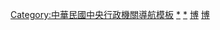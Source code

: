 {{Navbox
|name = 中華民國文化部所屬場館單位
|title = {{flagicon|ROC}}[[中華民國文化部]]所屬、監督場館單位
|image = [[File:ROC Ministry of Culture Seal.svg|90px]]
|listclass = hlist
|state = collapsed
|group1 = 紀念館
|list1 =
*[[國立國父紀念館]]
*[[中正紀念堂|國立中正紀念堂]]
|group2 = 文史場館
|list2 = 
*[[國立臺灣博物館]]
**<small>下轄[[臺灣總督府交通局鐵道部 (文化資產)|鐵道部園區]]、[[勸業銀行舊廈|古生物館]]、[[國立臺灣博物館南門園區|南門館]]</small>
*[[國立歷史博物館]]
*[[國立臺灣歷史博物館]]
*[[國立臺灣史前文化博物館]]
**<small>下轄[[國立臺灣史前文化博物館南科考古館|南科考古館]]</small>
*[[國家人權博物館]]
**<small>下轄白色恐怖[[白色恐怖景美紀念園區|景美]]、[[白色恐怖綠島紀念園區|綠島]]紀念園區</small>
*[[國家鐵道博物館|國家鐵道博物館籌備處]]
{{nowrap end}}
|group3 = 藝術場館
|list3 =
*[[國家表演藝術中心]]
**<small>監督之行政法人；下轄[[國家兩廳院]]、[[臺中國家歌劇院]]、[[衛武營國家藝術文化中心]]</small>
*[[國立傳統藝術中心]]
**<small>下轄[[臺灣音樂館]]
**[[臺灣戲曲中心|戲曲中心]]</small>
*[[國立臺灣美術館]]
**<small>下轄[[國立新竹生活美學館|新竹]]、[[國立彰化生活美學館|彰化]]、[[國立臺南生活美學館|臺南]]、[[國立臺東生活美學館|臺東]]生活美學館、[[國家攝影文化中心]]</small>
*[[國立臺灣文學館]]
**<small>下轄[[齊東街日式宿舍|臺北分館]]</small>
籌備中<small>（[[國家漫畫博物館]]，其籌備小組隸屬臺史博）</small>
|group4 = 研究機構
|list4 =
*[[文化內容策進院]]
**<small>監督之行政法人，負責[[臺灣漫畫基地]]</small>
*[[國立臺灣工藝研究發展中心]]
**<small>下轄[[國立臺灣工藝研究發展中心臺北當代工藝設計分館|臺北當代工藝設計分館]]、[[國立臺灣工藝研究發展中心鶯歌多媒材研發分館|鶯歌多媒材研發分館]]、[[國立臺灣工藝研究發展中心苗栗工藝產業研發分館|苗栗工藝產業研發分館]]</small>
|group5 = 表演團體
|list5 =
*[[國家交響樂團 (台灣)|國家交響樂團]]
**<small>隸屬監督之行政法人[[國家表演藝術中心]]</small>
*[[國立臺灣交響樂團]]
*[[國光劇團]]
**<small>隸屬[[國立傳統藝術中心|傳藝中心]]</small>
*[[臺灣國樂團]]
**<small>隸屬傳藝中心</small>
*[[臺灣豫劇團]]
**<small>隸屬傳藝中心</small>
}}<noinclude>

[[Category:中華民國中央行政機關導航模板]]
[[Category:中華民國文化部|*]]
[[Category:台灣的博物館|*]]
[[Category:台灣旅遊模板|博]]
[[Category:台灣文化模板|博]]
</noinclude>